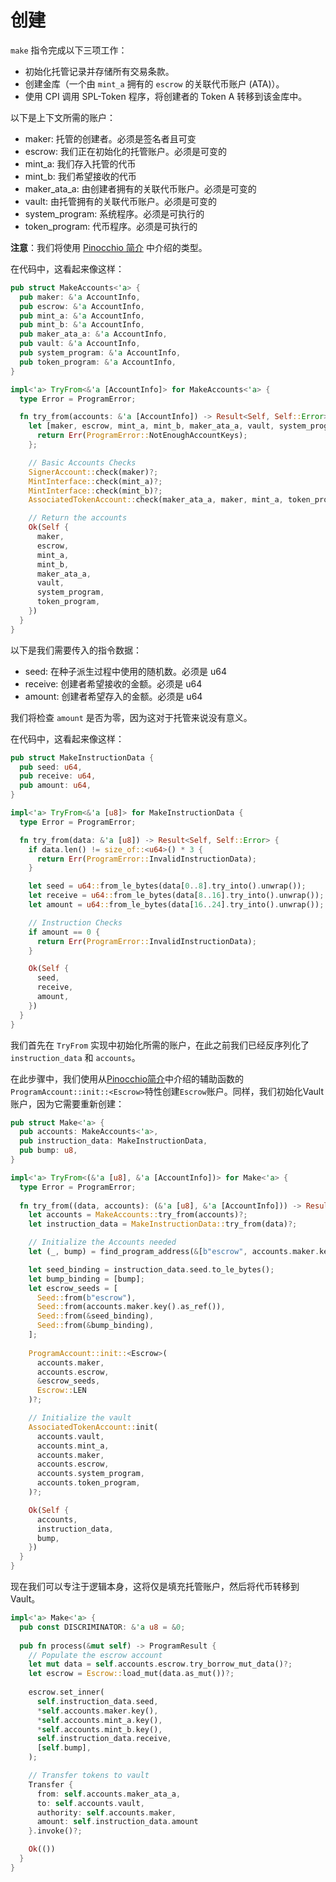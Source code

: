 # 创建

`make` 指令完成以下三项工作：
- 初始化托管记录并存储所有交易条款。
- 创建金库（一个由 `mint_a` 拥有的 `escrow` 的关联代币账户 (ATA)）。
- 使用 CPI 调用 SPL-Token 程序，将创建者的 Token A 转移到该金库中。

<ArticleSection name="所需账户" id="required-accounts" level="h2" />

以下是上下文所需的账户：

- maker: 托管的创建者。必须是签名者且可变
- escrow: 我们正在初始化的托管账户。必须是可变的
- mint_a: 我们存入托管的代币
- mint_b: 我们希望接收的代币
- maker_ata_a: 由创建者拥有的关联代币账户。必须是可变的
- vault: 由托管拥有的关联代币账户。必须是可变的
- system_program: 系统程序。必须是可执行的
- token_program: 代币程序。必须是可执行的

**注意**：我们将使用 [Pinocchio 简介](/zh-CN/courses/introduction-to-pinocchio/pinocchio-accounts) 中介绍的类型。

在代码中，这看起来像这样：

```rust
pub struct MakeAccounts<'a> {
  pub maker: &'a AccountInfo,
  pub escrow: &'a AccountInfo,
  pub mint_a: &'a AccountInfo,
  pub mint_b: &'a AccountInfo,
  pub maker_ata_a: &'a AccountInfo,
  pub vault: &'a AccountInfo,
  pub system_program: &'a AccountInfo,
  pub token_program: &'a AccountInfo,
}

impl<'a> TryFrom<&'a [AccountInfo]> for MakeAccounts<'a> {
  type Error = ProgramError;

  fn try_from(accounts: &'a [AccountInfo]) -> Result<Self, Self::Error> {
    let [maker, escrow, mint_a, mint_b, maker_ata_a, vault, system_program, token_program, _] = accounts else {
      return Err(ProgramError::NotEnoughAccountKeys);
    };

    // Basic Accounts Checks
    SignerAccount::check(maker)?;
    MintInterface::check(mint_a)?;
    MintInterface::check(mint_b)?;
    AssociatedTokenAccount::check(maker_ata_a, maker, mint_a, token_program)?;

    // Return the accounts
    Ok(Self {
      maker,
      escrow,
      mint_a,
      mint_b,
      maker_ata_a,
      vault,
      system_program,
      token_program,
    })
  }
}
```

<ArticleSection name="指令数据" id="instruction-data" level="h2" />

以下是我们需要传入的指令数据：
- seed: 在种子派生过程中使用的随机数。必须是 u64
- receive: 创建者希望接收的金额。必须是 u64
- amount: 创建者希望存入的金额。必须是 u64

我们将检查 `amount` 是否为零，因为这对于托管来说没有意义。

在代码中，这看起来像这样：

```rust
pub struct MakeInstructionData {
  pub seed: u64,
  pub receive: u64,
  pub amount: u64,
}

impl<'a> TryFrom<&'a [u8]> for MakeInstructionData {
  type Error = ProgramError;

  fn try_from(data: &'a [u8]) -> Result<Self, Self::Error> {
    if data.len() != size_of::<u64>() * 3 {
      return Err(ProgramError::InvalidInstructionData);
    }

    let seed = u64::from_le_bytes(data[0..8].try_into().unwrap());
    let receive = u64::from_le_bytes(data[8..16].try_into().unwrap());
    let amount = u64::from_le_bytes(data[16..24].try_into().unwrap());

    // Instruction Checks
    if amount == 0 {
      return Err(ProgramError::InvalidInstructionData);
    }

    Ok(Self {
      seed,
      receive,
      amount,
    })
  }
}
```

<ArticleSection name="指令逻辑" id="instruction-logic" level="h2" />

我们首先在 `TryFrom` 实现中初始化所需的账户，在此之前我们已经反序列化了 `instruction_data` 和 `accounts`。

在此步骤中，我们使用从[Pinocchio简介](/zh-CN/courses/introduction-to-pinocchio/pinocchio-accounts)中介绍的辅助函数的`ProgramAccount::init::<Escrow>`特性创建`Escrow`账户。同样，我们初始化Vault账户，因为它需要重新创建：

```rust
pub struct Make<'a> {
  pub accounts: MakeAccounts<'a>,
  pub instruction_data: MakeInstructionData,
  pub bump: u8,
}

impl<'a> TryFrom<(&'a [u8], &'a [AccountInfo])> for Make<'a> {
  type Error = ProgramError;
  
  fn try_from((data, accounts): (&'a [u8], &'a [AccountInfo])) -> Result<Self, Self::Error> {
    let accounts = MakeAccounts::try_from(accounts)?;
    let instruction_data = MakeInstructionData::try_from(data)?;

    // Initialize the Accounts needed
    let (_, bump) = find_program_address(&[b"escrow", accounts.maker.key(), &instruction_data.seed.to_le_bytes()], &crate::ID);

    let seed_binding = instruction_data.seed.to_le_bytes();
    let bump_binding = [bump];
    let escrow_seeds = [
      Seed::from(b"escrow"),
      Seed::from(accounts.maker.key().as_ref()),
      Seed::from(&seed_binding),
      Seed::from(&bump_binding),
    ];
            
    ProgramAccount::init::<Escrow>(
      accounts.maker,
      accounts.escrow,
      &escrow_seeds,
      Escrow::LEN
    )?;

    // Initialize the vault
    AssociatedTokenAccount::init(
      accounts.vault,
      accounts.mint_a,
      accounts.maker,
      accounts.escrow,
      accounts.system_program,
      accounts.token_program,
    )?;

    Ok(Self {
      accounts,
      instruction_data,
      bump,
    })
  }
}
```

现在我们可以专注于逻辑本身，这将仅是填充托管账户，然后将代币转移到Vault。

```rust
impl<'a> Make<'a> {
  pub const DISCRIMINATOR: &'a u8 = &0;
  
  pub fn process(&mut self) -> ProgramResult {
    // Populate the escrow account
    let mut data = self.accounts.escrow.try_borrow_mut_data()?;
    let escrow = Escrow::load_mut(data.as_mut())?;
    
    escrow.set_inner(
      self.instruction_data.seed,
      *self.accounts.maker.key(),
      *self.accounts.mint_a.key(),
      *self.accounts.mint_b.key(),
      self.instruction_data.receive,
      [self.bump],
    );

    // Transfer tokens to vault
    Transfer {
      from: self.accounts.maker_ata_a,
      to: self.accounts.vault,
      authority: self.accounts.maker,
      amount: self.instruction_data.amount
    }.invoke()?;

    Ok(())
  }
}
```
